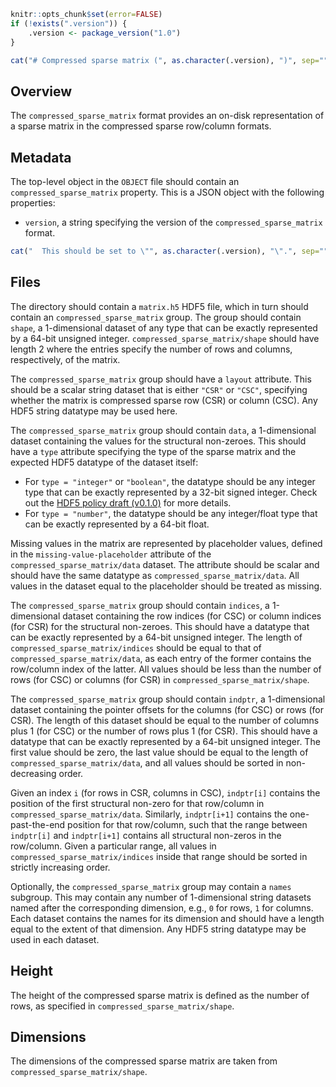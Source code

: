```r
knitr::opts_chunk$set(error=FALSE)
if (!exists(".version")) {
    .version <- package_version("1.0")
}
```

```r
cat("# Compressed sparse matrix (", as.character(.version), ")", sep="")
```

## Overview

The `compressed_sparse_matrix` format provides an on-disk representation of a sparse matrix in the compressed sparse row/column formats.

## Metadata

The top-level object in the `OBJECT` file should contain an `compressed_sparse_matrix` property.
This is a JSON object with the following properties:

- `version`, a string specifying the version of the `compressed_sparse_matrix` format.
```r
cat("  This should be set to \"", as.character(.version), "\".", sep="")
```

## Files

The directory should contain a `matrix.h5` HDF5 file, which in turn should contain an `compressed_sparse_matrix` group.
The group should contain `shape`, a 1-dimensional dataset of any type that can be exactly represented by a 64-bit unsigned integer.
`compressed_sparse_matrix/shape` should have length 2 where the entries specify the number of rows and columns, respectively, of the matrix.

The `compressed_sparse_matrix` group should have a `layout` attribute.
This should be a scalar string dataset that is either `"CSR"` or `"CSC"`, specifying whether the matrix is compressed sparse row (CSR) or column (CSC).
Any HDF5 string datatype may be used here.

The `compressed_sparse_matrix` group should contain `data`, a 1-dimensional dataset containing the values for the structural non-zeroes.
This should have a `type` attribute specifying the type of the sparse matrix and the expected HDF5 datatype of the dataset itself:

- For `type = "integer"` or `"boolean"`, the datatype should be any integer type that can be exactly represented by a 32-bit signed integer.
  Check out the [HDF5 policy draft (v0.1.0)](https://github.com/ArtifactDB/Bioc-HDF5-policy/tree/v0.1.0) for more details.
- For `type = "number"`, the datatype should be any integer/float type that can be exactly represented by a 64-bit float.

Missing values in the matrix are represented by placeholder values, defined in the `missing-value-placeholder` attribute of the `compressed_sparse_matrix/data` dataset.
The attribute should be scalar and should have the same datatype as `compressed_sparse_matrix/data`.
All values in the dataset equal to the placeholder should be treated as missing.

The `compressed_sparse_matrix` group should contain `indices`, a 1-dimensional dataset containing the row indices (for CSC) or column indices (for CSR) for the structural non-zeroes.
This should have a datatype that can be exactly represented by a 64-bit unsigned integer.
The length of `compressed_sparse_matrix/indices` should be equal to that of `compressed_sparse_matrix/data`, as each entry of the former contains the row/column index of the latter.
All values should be less than the number of rows (for CSC) or columns (for CSR) in `compressed_sparse_matrix/shape`.

The `compressed_sparse_matrix` group should contain `indptr`, a 1-dimensional dataset containing the pointer offsets for the columns (for CSC) or rows (for CSR).
The length of this dataset should be equal to the number of columns plus 1 (for CSC) or the number of rows plus 1 (for CSR).
This should have a datatype that can be exactly represented by a 64-bit unsigned integer.
The first value should be zero, the last value should be equal to the length of `compressed_sparse_matrix/data`, and all values should be sorted in non-decreasing order.

Given an index `i` (for rows in CSR, columns in CSC), `indptr[i]` contains the position of the first structural non-zero for that row/column in `compressed_sparse_matrix/data`.
Similarly, `indptr[i+1]` contains the one-past-the-end position for that row/column, such that the range between `indptr[i]` and `indptr[i+1]` contains all structural non-zeros in the row/column.
Given a particular range, all values in `compressed_sparse_matrix/indices` inside that range should be sorted in strictly increasing order.

Optionally, the `compressed_sparse_matrix` group may contain a `names` subgroup.
This may contain any number of 1-dimensional string datasets named after the corresponding dimension, e.g., `0` for rows, `1` for columns.
Each dataset contains the names for its dimension and should have a length equal to the extent of that dimension.
Any HDF5 string datatype may be used in each dataset.

## Height

The height of the compressed sparse matrix is defined as the number of rows, as specified in `compressed_sparse_matrix/shape`.

## Dimensions

The dimensions of the compressed sparse matrix are taken from `compressed_sparse_matrix/shape`.
